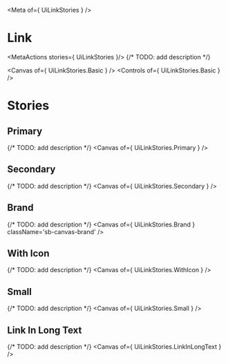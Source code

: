 
<Meta of={ UiLinkStories } />

# Link
<MetaActions stories={ UiLinkStories }/>
{/* TODO: add description */}

<Canvas of={ UiLinkStories.Basic } />
<Controls of={ UiLinkStories.Basic } />

# Stories
## Primary
{/* TODO: add description */}
<Canvas of={ UiLinkStories.Primary } />

## Secondary
{/* TODO: add description */}
<Canvas of={ UiLinkStories.Secondary } />

## Brand
{/* TODO: add description */}
<Canvas
  of={ UiLinkStories.Brand }
  className='sb-canvas-brand'
/>

## With Icon
{/* TODO: add description */}
<Canvas of={ UiLinkStories.WithIcon } />

## Small
{/* TODO: add description */}
<Canvas of={ UiLinkStories.Small } />

## Link In Long Text
{/* TODO: add description */}
<Canvas of={ UiLinkStories.LinkInLongText } />
